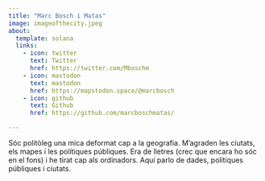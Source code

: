 ---
title: "Marc Bosch i Matas"
image: imageofthecity.jpeg
about:
  template: solana
  links:
    - icon: twitter
      text: Twitter
      href: https://twitter.com/Mboschm
    - icon: mastodon
      text: mastodon
      href: https://mapstodon.space/@marcbosch
    - icon: github
      text: Github
      href: https://github.com/marcboschmatas/

---

Sóc politòleg una mica deformat cap a la geografia. M'agraden les ciutats, els mapes i les polítiques públiques. Era de lletres (crec que encara ho sóc en el fons) i he tirat cap als ordinadors. Aquí parlo de dades, polítiques públiques i ciutats.
